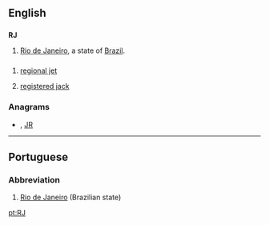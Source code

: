 ==English==

==={{abbreviation}}===
'''RJ'''

# [[Rio de Janeiro]], a state of [[Brazil]].

==={{initialism}}===
# {{aviation}} [[regional jet]]
# {{telecommunication}} [[registered jack]]

===Anagrams===
* {{alphagram|[[Jr#English|Jr]]}} , [[JR#English|JR]]


----

==Portuguese==

===Abbreviation===
{{infl|pt|abbreviation}}

# [[Rio de Janeiro]] (Brazilian state)

[[pt:RJ]]